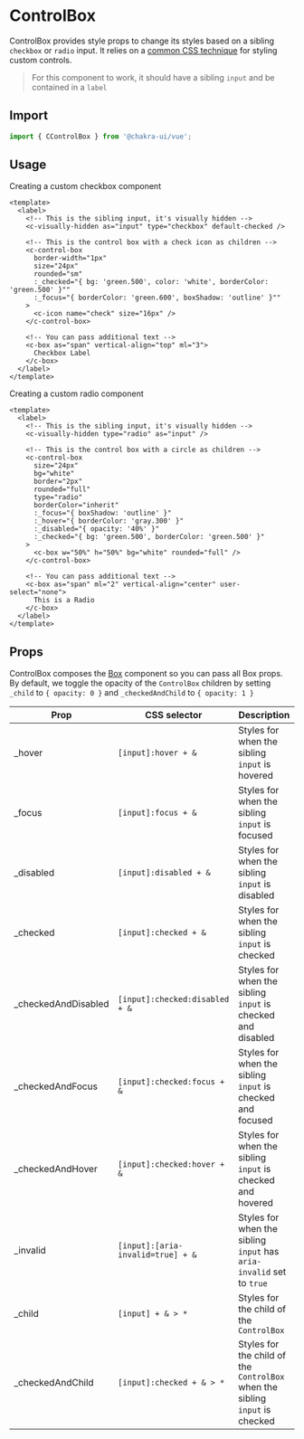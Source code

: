 
<SEO
  title="ControlBox"
  description="ControlBox provides style props to change its styles based on a sibling checkbox or radio inputs. It relies on a common CSS technique for styling custom controls."
/>

# ControlBox

ControlBox provides style props to change its styles based on a sibling
`checkbox` or `radio` input. It relies on a
[common CSS technique](https://dev.to/lkopacz/create-custom-keyboard-accessible-checkboxes-2036)
for styling custom controls.

> For this component to work, it should have a sibling `input` and be contained
> in a `label`

## Import

```js
import { CControlBox } from '@chakra-ui/vue';
```


## Usage

Creating a custom checkbox component

```vue live=true
<template>
  <label>
    <!-- This is the sibling input, it's visually hidden -->
    <c-visually-hidden as="input" type="checkbox" default-checked />

    <!-- This is the control box with a check icon as children -->
    <c-control-box
      border-width="1px"
      size="24px"
      rounded="sm"
      :_checked="{ bg: 'green.500', color: 'white', borderColor: 'green.500' }""
      :_focus="{ borderColor: 'green.600', boxShadow: 'outline' }""
    >
      <c-icon name="check" size="16px" />
    </c-control-box>

    <!-- You can pass additional text -->
    <c-box as="span" vertical-align="top" ml="3">
      Checkbox Label
    </c-box>
  </label>
</template>
```

Creating a custom radio component

```vue live=true
<template>
  <label>
    <!-- This is the sibling input, it's visually hidden -->
    <c-visually-hidden type="radio" as="input" />

    <!-- This is the control box with a circle as children -->
    <c-control-box
      size="24px"
      bg="white"
      border="2px"
      rounded="full"
      type="radio"
      borderColor="inherit"
      :_focus="{ boxShadow: 'outline' }"
      :_hover="{ borderColor: 'gray.300' }"
      :_disabled="{ opacity: '40%' }"
      :_checked="{ bg: 'green.500', borderColor: 'green.500' }"
    >
      <c-box w="50%" h="50%" bg="white" rounded="full" />
    </c-control-box>

    <!-- You can pass additional text -->
    <c-box as="span" ml="2" vertical-align="center" user-select="none">
      This is a Radio
    </c-box>
  </label>
</template>
```


## Props

ControlBox composes the [Box](/box) component so you can pass all Box props. By
default, we toggle the opacity of the `ControlBox` children by setting `_child`
to `{ opacity: 0 }` and `_checkedAndChild` to `{ opacity: 1 }`

| Prop                 | CSS selector                      | Description                                                                  |
| -------------------- | --------------------------------- | ---------------------------------------------------------------------------- |
| \_hover              | `[input]:hover + &`               | Styles for when the sibling `input` is hovered                               |
| \_focus              | `[input]:focus + &`               | Styles for when the sibling `input` is focused                               |
| \_disabled           | `[input]:disabled + &`            | Styles for when the sibling `input` is disabled                              |
| \_checked            | `[input]:checked + &`             | Styles for when the sibling `input` is checked                               |
| \_checkedAndDisabled | `[input]:checked:disabled + &`    | Styles for when the sibling `input` is checked and disabled                  |
| \_checkedAndFocus    | `[input]:checked:focus + &`       | Styles for when the sibling `input` is checked and focused                   |
| \_checkedAndHover    | `[input]:checked:hover + &`       | Styles for when the sibling `input` is checked and hovered                   |
| \_invalid            | `[input]:[aria-invalid=true] + &` | Styles for when the sibling `input` has `aria-invalid` set to `true`         |
| \_child              | `[input] + & > *`                 | Styles for the child of the `ControlBox`                                     |
| \_checkedAndChild    | `[input]:checked + & > *`         | Styles for the child of the `ControlBox` when the sibling `input` is checked |
